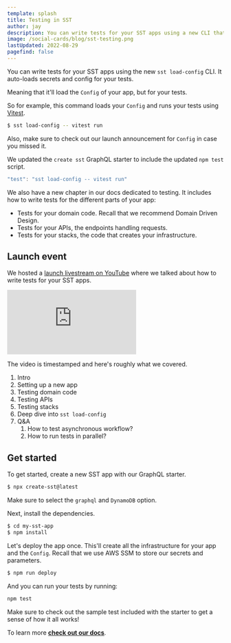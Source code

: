 ```yaml
---
template: splash
title: Testing in SST
author: jay
description: You can write tests for your SST apps using a new CLI that auto-loads the secrets and config.
image: /social-cards/blog/sst-testing.png
lastUpdated: 2022-08-29
pagefind: false
---
```


You can write tests for your SST apps using the new `sst load-config` CLI. It auto-loads secrets and config for your tests.

Meaning that it'll load the `Config` of your app, but for your tests.

So for example, this command loads your `Config` and runs your tests using [Vitest](https://vitest.dev).

```bash
$ sst load-config -- vitest run
```

Also, make sure to check out our launch announcement for `Config` in case you missed it.

We updated the `create sst` GraphQL starter to include the updated `npm test` script.

```js
"test": "sst load-config -- vitest run"
```

We also have a new chapter in our docs dedicated to testing. It includes how to write tests for the different parts of your app:

- Tests for your domain code. Recall that we recommend Domain Driven Design.
- Tests for your APIs, the endpoints handling requests.
- Tests for your stacks, the code that creates your infrastructure.

## Launch event

We hosted a [launch livestream on YouTube](https://www.youtube.com/watch?v=YtaxDURRjHA) where we talked about how to write tests for your SST apps.

<div class="youtube-container">
  <iframe src="https://www.youtube-nocookie.com/embed/YtaxDURRjHA" frameborder="0" allow="accelerometer; autoplay; clipboard-write; encrypted-media; gyroscope; picture-in-picture" allowfullscreen></iframe>
</div>

The video is timestamped and here's roughly what we covered.

1. Intro
2. Setting up a new app
3. Testing domain code
4. Testing APIs
5. Testing stacks
6. Deep dive into `sst load-config`
7. Q&A
   1. How to test asynchronous workflow?
   2. How to run tests in parallel?

## Get started

To get started, create a new SST app with our GraphQL starter.

```bash
$ npx create-sst@latest
```

Make sure to select the `graphql` and `DynamoDB` option.

Next, install the dependencies.

```bash
$ cd my-sst-app
$ npm install
```

Let's deploy the app once. This'll create all the infrastructure for your app and the `Config`. Recall that we use AWS SSM to store our secrets and parameters.

```bash
$ npm run deploy
```

And you can run your tests by running:

```bash
npm test
```

Make sure to check out the sample test included with the starter to get a sense of how it all works!

To learn more [**check out our docs**](/docs/).

